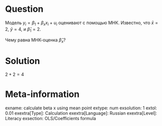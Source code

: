 Question
========

Модель $y_i = \beta_1 + \beta_x x_i + u_i$ оценивают с помощью МНК.
Известно, что $\bar x= 2$, $\bar y = 4$, и $\hat \beta_1 = 2$.

Чему равна МНК-оценка $\hat\beta_x$?

Solution
========

$2 + 2 = 4$

Meta-information
================
exname: calculate beta x using mean point
extype: num
exsolution: 1
extol: 0.01
exextra[Type]: Calculation
exextra[Language]: Russian
exextra[Level]: Literacy
exsection: OLS/Coefficients formula

